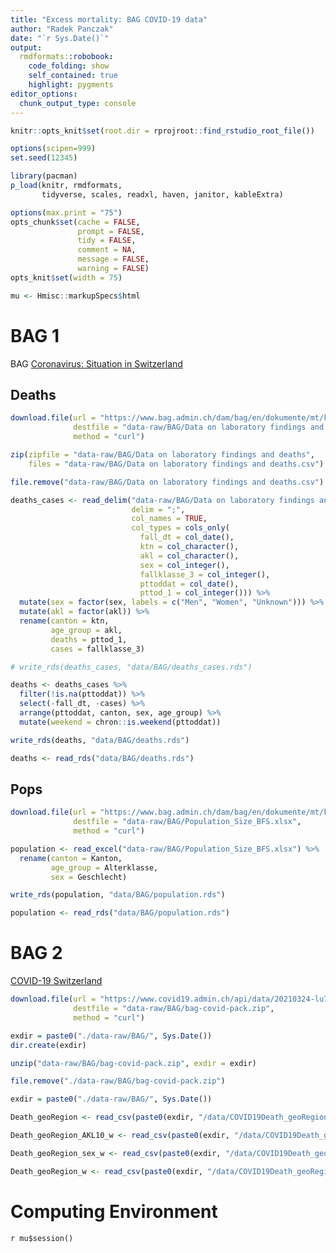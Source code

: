 ```yaml
---
title: "Excess mortality: BAG COVID-19 data"
author: "Radek Panczak"
date: "`r Sys.Date()`"
output:
  rmdformats::robobook:
    code_folding: show
    self_contained: true
    highlight: pygments
editor_options: 
  chunk_output_type: console
---
```



```r
knitr::opts_knit$set(root.dir = rprojroot::find_rstudio_root_file())

options(scipen=999)
set.seed(12345)

library(pacman)
p_load(knitr, rmdformats, 
       tidyverse, scales, readxl, haven, janitor, kableExtra)

options(max.print = "75")
opts_chunk$set(cache = FALSE,
               prompt = FALSE,
               tidy = FALSE,
               comment = NA,
               message = FALSE,
               warning = FALSE)
opts_knit$set(width = 75)

mu <- Hmisc::markupSpecs$html
```

<!-- ----------------------------------------------------- -->

# BAG 1

BAG [Coronavirus: Situation in Switzerland](https://www.bag.admin.ch/bag/en/home/krankheiten/ausbrueche-epidemien-pandemien/aktuelle-ausbrueche-epidemien/novel-cov/situation-schweiz-und-international.html#-1680104524) 

## Deaths

```r
download.file(url = "https://www.bag.admin.ch/dam/bag/en/dokumente/mt/k-und-i/aktuelle-ausbrueche-pandemien/2019-nCoV/covid-19-basisdaten-fallzahlen.csv.download.csv/Data%20on%20laboratory%20findings%20and%20deaths.csv",
              destfile = "data-raw/BAG/Data on laboratory findings and deaths.csv", 
              method = "curl")

zip(zipfile = "data-raw/BAG/Data on laboratory findings and deaths", 
    files = "data-raw/BAG/Data on laboratory findings and deaths.csv")

file.remove("data-raw/BAG/Data on laboratory findings and deaths.csv")

deaths_cases <- read_delim("data-raw/BAG/Data on laboratory findings and deaths.zip", 
                           delim = ";",
                           col_names = TRUE, 
                           col_types = cols_only(
                             fall_dt = col_date(),
                             ktn = col_character(),
                             akl = col_character(),
                             sex = col_integer(),
                             fallklasse_3 = col_integer(),
                             pttoddat = col_date(),
                             pttod_1 = col_integer())) %>% 
  mutate(sex = factor(sex, labels = c("Men", "Women", "Unknown"))) %>% 
  mutate(akl = factor(akl)) %>% 
  rename(canton = ktn,
         age_group = akl,
         deaths = pttod_1, 
         cases = fallklasse_3) 

# write_rds(deaths_cases, "data/BAG/deaths_cases.rds")

deaths <- deaths_cases %>% 
  filter(!is.na(pttoddat)) %>% 
  select(-fall_dt, -cases) %>% 
  arrange(pttoddat, canton, sex, age_group) %>% 
  mutate(weekend = chron::is.weekend(pttoddat))

write_rds(deaths, "data/BAG/deaths.rds")
```

```r
deaths <- read_rds("data/BAG/deaths.rds")
```

## Pops

```r
download.file(url = "https://www.bag.admin.ch/dam/bag/en/dokumente/mt/k-und-i/aktuelle-ausbrueche-pandemien/2019-nCoV/covid-19-basisdaten-bevoelkerungszahlen.xlsx.download.xlsx/Population_Size_BFS.xlsx",
              destfile = "data-raw/BAG/Population_Size_BFS.xlsx", 
              method = "curl")

population <- read_excel("data-raw/BAG/Population_Size_BFS.xlsx") %>% 
  rename(canton = Kanton,
         age_group = Alterklasse,
         sex = Geschlecht) 

write_rds(population, "data/BAG/population.rds")
```

```r
population <- read_rds("data/BAG/population.rds")
```

<!-- ----------------------------------------------------- -->

# BAG 2 

[COVID-⁠19 Switzerland](https://www.covid19.admin.ch/en/epidemiologic/death)

```r
download.file(url = "https://www.covid19.admin.ch/api/data/20210324-lu7j46iy/downloads/sources-csv.zip",
              destfile = "data-raw/BAG/bag-covid-pack.zip",
              method = "curl")

exdir = paste0("./data-raw/BAG/", Sys.Date())
dir.create(exdir)

unzip("data-raw/BAG/bag-covid-pack.zip", exdir = exdir) 

file.remove("./data-raw/BAG/bag-covid-pack.zip")
```

```r
exdir = paste0("./data-raw/BAG/", Sys.Date())

Death_geoRegion <- read_csv(paste0(exdir, "/data/COVID19Death_geoRegion.csv"))

Death_geoRegion_AKL10_w <- read_csv(paste0(exdir, "/data/COVID19Death_geoRegion_AKL10_w.csv"))

Death_geoRegion_sex_w <- read_csv(paste0(exdir, "/data/COVID19Death_geoRegion_sex_w.csv"))

Death_geoRegion_w <- read_csv(paste0(exdir, "/data/COVID19Death_geoRegion_w.csv"))
```

<!-- ----------------------------------------------------- -->

# Computing Environment

`r mu$session()`